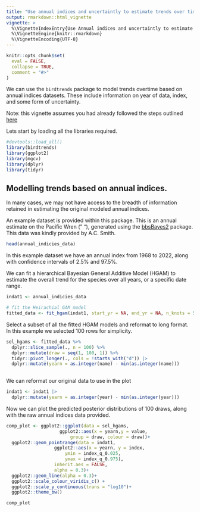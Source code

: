 ```yaml
---
title: "Use annual indices and uncertaintly to estimate trends over time"
output: rmarkdown::html_vignette
vignette: >
  %\VignetteIndexEntry{Use Annual indices and uncertaintly to estimate trends over time}
  %\VignetteEngine{knitr::rmarkdown}
  %\VignetteEncoding{UTF-8}
---
```


```r
knitr::opts_chunk$set(
  eval = FALSE,
  collapse = TRUE,
  comment = "#>"
)
```


We can use the `birdtrends` package to model trends overtime based on annual indices datasets. These include information on year of data, index, and some form of uncertainty. 

Note: this vignette assumes you had already followed the steps outlined [here](https://ninoxconsulting.github.io/birdtrends/articles/Getting_started.html)

Lets start by loading all the libraries required.

```r
#devtools::load_all()
library(birdtrends)
library(ggplot2)
library(mgcv)
library(dplyr)
library(tidyr)

```


## Modelling trends based on annual indices. 

In many cases, we may not have access to the breadth of information retained in estimating the original modeled annual indices. 

An example dataset is provided within this package. This is an annual estimate on the Pacific Wren (" "), generated using the [bbsBayes2](https://bbsbayes.github.io/bbsBayes2/) package. This data was kindly provided by A.C. Smith. 

```r

head(annual_indicies_data)

```

In this example dataset we have an annual index from 1968 to 2022, along with confidence intervals of 2.5% and 97.5%. 

We can fit a hierarchical Bayesian General Additive Model (HGAM) to estimate the overall trend for the species over all years, or a specific date range. 


```r

indat1 <- annual_indicies_data

# fit the Heirachial GAM model 
fitted_data <- fit_hgam(indat1, start_yr = NA, end_yr = NA, n_knots = 5)

```


Select a subset of all the fitted HGAM models and reformat to long format. 
In this example we selected 100 rows for simplicity. 


```r

sel_hgams <- fitted_data %>%
  dplyr::slice_sample(., n = 100) %>%  
  dplyr::mutate(draw = seq(1, 100, 1)) %>% 
  tidyr::pivot_longer(., cols = !starts_with("d")) |> 
  dplyr::mutate(yearn = as.integer(name) - min(as.integer(name)))
         

```

We can reformat our original data to use in the plot 

```r
indat1 <- indat1 |> 
  dplyr::mutate(yearn = as.integer(year) - min(as.integer(year)))  

```

Now we can plot the predicted posterior distributions of 100 draws, along with the raw annual indices data provided. 

```r
comp_plot <- ggplot2::ggplot(data = sel_hgams,
                    ggplot2::aes(x = yearn,y = value,
                        group = draw, colour = draw))+
  ggplot2::geom_pointrange(data = indat1,
                  ggplot2::aes(x = yearn, y = index,
                      ymin = index_q_0.025,
                      ymax = index_q_0.975),
                  inherit.aes = FALSE,
                  alpha = 0.3)+
  ggplot2::geom_line(alpha = 0.3)+
  ggplot2::scale_colour_viridis_c() +
  ggplot2::scale_y_continuous(trans = "log10")+
  ggplot2::theme_bw()

```

```r
comp_plot

```

